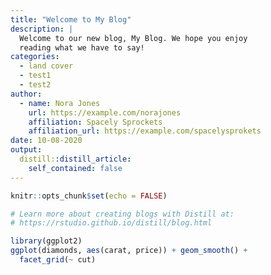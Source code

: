 ```yaml
---
title: "Welcome to My Blog"
description: |
  Welcome to our new blog, My Blog. We hope you enjoy 
  reading what we have to say!
categories:
  - land cover
  - test1
  - test2
author:
  - name: Nora Jones 
    url: https://example.com/norajones
    affiliation: Spacely Sprockets
    affiliation_url: https://example.com/spacelysprokets
date: 10-08-2020
output:
  distill::distill_article:
    self_contained: false
---
```


```r
knitr::opts_chunk$set(echo = FALSE)

# Learn more about creating blogs with Distill at:
# https://rstudio.github.io/distill/blog.html

```

```r
library(ggplot2)
ggplot(diamonds, aes(carat, price)) + geom_smooth() +
  facet_grid(~ cut)
```




